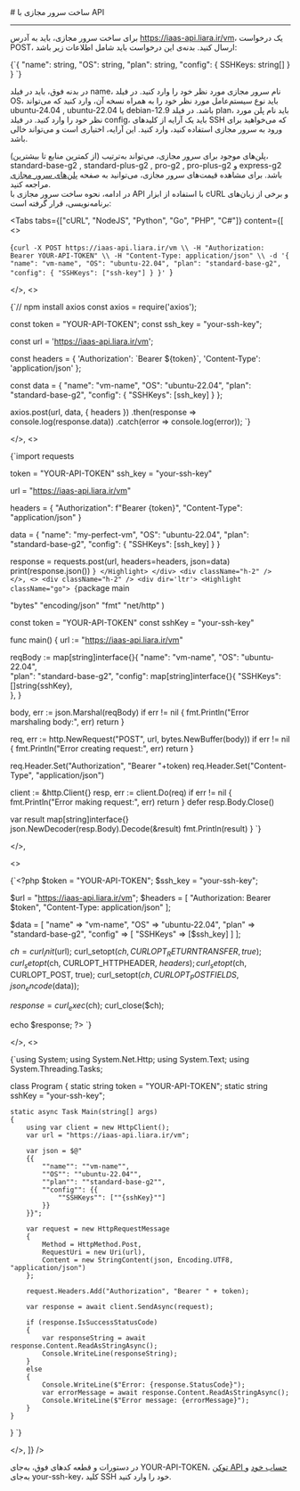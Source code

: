 

<Layout>
<Head>
<title>مستندات ساخت سرور مجازی با API - لیارا</title>
<meta property="og:title" content="مستندات خدمات رایانش ابری لیارا" />
<meta property="og:description" content="مستندات مربوط به نحوه ساخت سرور مجازی با API در سرور مجازی ابری در لیارا"  />
<meta property="og:image" content="https://media.liara.ir/logos/liara-poster.jpg" />
</Head>
# ساخت سرور مجازی با API
<hr className="mb-2" />

برای ساخت سرور مجازی، باید به آدرس <Important>https://iaas-api.liara.ir/vm</Important>، یک درخواست <Important>POST</Important>، ارسال کنید. بدنه‌ی این درخواست باید شامل اطلاعات زیر باشد:

<div className="h-2" />
<div dir='ltr'>
    <Highlight className="bash">
        {`{
    "name": string,
    "OS": string,
    "plan": string,
    "config": {
        SSHKeys: string[]
    }
}
`}
    </Highlight>
</div>
<div className="h-2" />

در بدنه فوق، باید در فیلد <Important>name</Important>، نام سرور مجازی مورد نظر خود را وارد کنید. در فیلد <Important>OS</Important>، باید نوع سیستم‌عامل مورد نظر خود را به همراه نسخه آن، وارد کنید که می‌تواند <Important>ubuntu-24.04</Important> , <Important>ubuntu-22.04</Important> یا <Important>debian-12.9</Important> باشد. در فیلد <Important>plan</Important>، باید نام پلن مورد نظر خود را وارد کنید. در فیلد <Important>config</Important>، باید یک آرایه از کلیدهای SSH که می‌خواهید برای ورود به سرور مجازی استفاده کنید، وارد کنید. این آرایه، اختیاری است و می‌تواند خالی باشد.

<div className="h-2" />
پلن‌های موجود برای سرور مجازی، می‌تواند به‌ترتیب (از کمترین منابع تا بیشترین)، <Important>standard-base-g2</Important> , <Important>standard-plus-g2</Important> , <Important>pro-g2</Important> , <Important>pro-plus-g2</Important> و <Important>express-g2</Important> باشد.
برای مشاهده قیمت‌های سرور مجازی، می‌توانید به صفحه <a href="/iaas/details/hardware-plans/" className="text-[#2196f3]">پلن‌های سرور مجازی</a> مراجعه کنید.

<div className="h-2" />
در ادامه، نحوه ساخت سرور مجازی با API با استفاده از ابزار <Important>cURL</Important> و برخی از زبان‌های برنامه‌نویسی، قرار گرفته است:

<Tabs 
  tabs={["cURL", "NodeJS", "Python", "Go", "PHP", "C#"]} 
  content={[
  <>
    <div className="h-2" />
    <div dir='ltr'>
        <Highlight className="bash">
            {`curl -X POST https://iaas-api.liara.ir/vm \\
  -H "Authorization: Bearer YOUR-API-TOKEN" \\
  -H "Content-Type: application/json" \\
  -d '{
    "name": "vm-name",
    "OS": "ubuntu-22.04",
    "plan": "standard-base-g2",
    "config": {
        "SSHKeys": ["ssh-key"]
    }
}'
`}
        </Highlight>
    </div>
    <div className="h-2" />
   
  </>,
  <>
    <div className="h-2" />
    <div dir='ltr'>
        <Highlight className="js">
            {`// npm install axios
const axios = require('axios');

const token = "YOUR-API-TOKEN";
const ssh_key = "your-ssh-key";

const url = 'https://iaas-api.liara.ir/vm';


const headers = {
  'Authorization': \`Bearer \${token}\`,
  'Content-Type': 'application/json'
};

const data = {
  "name": "vm-name",
  "OS": "ubuntu-22.04",
  "plan": "standard-base-g2", 
  "config": {
    "SSHKeys": [ssh_key] 
  }
};

axios.post(url, data, { headers })
  .then(response => console.log(response.data))
  .catch(error => console.log(error));
`}
        </Highlight>
    </div>
    <div className="h-2" />
   
  </>,
    <>
    <div className="h-2" />
    <div dir='ltr'>
        <Highlight className="py">
            {`import requests

token = "YOUR-API-TOKEN"
ssh_key = "your-ssh-key"

url = "https://iaas-api.liara.ir/vm"

headers = {
    "Authorization": f"Bearer {token}",
    "Content-Type": "application/json"
}

data = {
    "name": "my-perfect-vm",
    "OS": "ubuntu-22.04", 
    "plan": "standard-base-g2", 
    "config": {
        "SSHKeys": [ssh_key]
    }
}

response = requests.post(url, headers=headers, json=data)
print(response.json())
`}
        </Highlight>
    </div>
    <div className="h-2" />
  </>,
  <>
    <div className="h-2" />
    <div dir='ltr'>
        <Highlight className="go">
            {`package main

  "bytes"
  "encoding/json"
  "fmt"
  "net/http"
)

const token = "YOUR-API-TOKEN"
const sshKey = "your-ssh-key"

func main() {
  url := "https://iaas-api.liara.ir/vm"


  reqBody := map[string]interface{}{
    "name": "vm-name",
    "OS":   "ubuntu-22.04",  
    "plan": "standard-base-g2", 
    "config": map[string]interface{}{
      "SSHKeys": []string{sshKey},  
    },
  }

  body, err := json.Marshal(reqBody)
  if err != nil {
    fmt.Println("Error marshaling body:", err)
    return
  }

  req, err := http.NewRequest("POST", url, bytes.NewBuffer(body))
  if err != nil {
    fmt.Println("Error creating request:", err)
    return
  }

  req.Header.Set("Authorization", "Bearer "+token)
  req.Header.Set("Content-Type", "application/json")

  client := &http.Client{}
  resp, err := client.Do(req)
  if err != nil {
    fmt.Println("Error making request:", err)
    return
  }
  defer resp.Body.Close()

  var result map[string]interface{}
  json.NewDecoder(resp.Body).Decode(&result)
  fmt.Println(result)
}
`}
        </Highlight>
    </div>
    <div className="h-2" />
  </>,

  <>
    <div className="h-2" />
    <div dir='ltr'>
        <Highlight className="php">
            {`<?php
$token = "YOUR-API-TOKEN";
$ssh_key = "your-ssh-key";

$url = "https://iaas-api.liara.ir/vm";
$headers = [
    "Authorization: Bearer $token",
    "Content-Type: application/json"
];

$data = [
    "name" => "vm-name",
    "OS" => "ubuntu-22.04",  
    "plan" => "standard-base-g2", 
    "config" => [
        "SSHKeys" => [$ssh_key]
    ]
];

$ch = curl_init($url);
curl_setopt($ch, CURLOPT_RETURNTRANSFER, true);
curl_setopt($ch, CURLOPT_HTTPHEADER, $headers);
curl_setopt($ch, CURLOPT_POST, true);
curl_setopt($ch, CURLOPT_POSTFIELDS, json_encode($data));

$response = curl_exec($ch);
curl_close($ch);

echo $response;
?>
`}
        </Highlight>
    </div>
    <div className="h-2" />
   
  </>,
  <>
    <div className="h-2" />
    <div dir='ltr'>
        <Highlight className="csharp">
            {`using System;
using System.Net.Http;
using System.Text;
using System.Threading.Tasks;

class Program
{
    static string token = "YOUR-API-TOKEN";
    static string sshKey = "your-ssh-key";

    static async Task Main(string[] args)
    {
        using var client = new HttpClient();
        var url = "https://iaas-api.liara.ir/vm";

        var json = $@"
        {{
            ""name"": ""vm-name"",
            ""OS"": ""ubuntu-22.04"",
            ""plan"": ""standard-base-g2"",
            ""config"": {{
                ""SSHKeys"": [""{sshKey}""]  
            }}
        }}";

        var request = new HttpRequestMessage
        {
            Method = HttpMethod.Post,
            RequestUri = new Uri(url),
            Content = new StringContent(json, Encoding.UTF8, "application/json")
        };
        
        request.Headers.Add("Authorization", "Bearer " + token);
        
        var response = await client.SendAsync(request);
        
        if (response.IsSuccessStatusCode)
        {
            var responseString = await response.Content.ReadAsStringAsync();
            Console.WriteLine(responseString);
        }
        else
        {
            Console.WriteLine($"Error: {response.StatusCode}");
            var errorMessage = await response.Content.ReadAsStringAsync();
            Console.WriteLine($"Error message: {errorMessage}");
        }
    }
}
`}
        </Highlight>
    </div>
    <div className="h-2" />
   
  </>,
  ]}
/>

<Alert variant="info">
<p>
    در دستورات و قطعه کدهای فوق، به‌جای <Important>YOUR-API-TOKEN</Important>، <a href="/references/api/about" className="text-[#2196f3]">توکن API حساب خود</a> و به‌جای <Important>your-ssh-key</Important>، کلید SSH خود را وارد کنید.
</p>
</Alert>

</Layout>